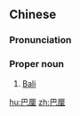 ==Chinese==
{{zh-forms}}
{{wikipedia|lang=zh}}

===Pronunciation===
{{zh-pron
|m=Bālí
|c=baa1 lei4
|cat=pn
}}

===Proper noun===
{{zh-proper noun}}

# [[Bali]]

[[hu:巴厘]]
[[zh:巴厘]]